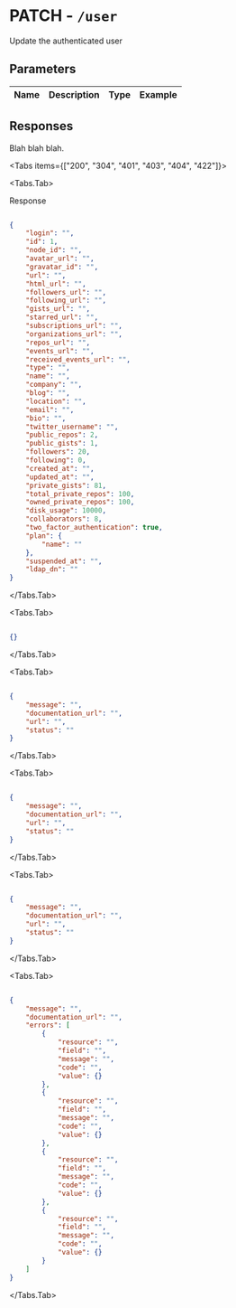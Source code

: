
# PATCH - `/user`

Update the authenticated user

## Parameters

| Name | Description | Type | Example |
| :---- | :---- | :---- | :---- |

## Responses

Blah blah blah.

<Tabs items={["200", "304", "401", "403", "404", "422"]}>

<Tabs.Tab>

Response

```json

{
    "login": "",
    "id": 1,
    "node_id": "",
    "avatar_url": "",
    "gravatar_id": "",
    "url": "",
    "html_url": "",
    "followers_url": "",
    "following_url": "",
    "gists_url": "",
    "starred_url": "",
    "subscriptions_url": "",
    "organizations_url": "",
    "repos_url": "",
    "events_url": "",
    "received_events_url": "",
    "type": "",
    "name": "",
    "company": "",
    "blog": "",
    "location": "",
    "email": "",
    "bio": "",
    "twitter_username": "",
    "public_repos": 2,
    "public_gists": 1,
    "followers": 20,
    "following": 0,
    "created_at": "",
    "updated_at": "",
    "private_gists": 81,
    "total_private_repos": 100,
    "owned_private_repos": 100,
    "disk_usage": 10000,
    "collaborators": 8,
    "two_factor_authentication": true,
    "plan": {
        "name": ""
    },
    "suspended_at": "",
    "ldap_dn": ""
}

```

</Tabs.Tab>

<Tabs.Tab>



```json

{}

```

</Tabs.Tab>

<Tabs.Tab>



```json

{
    "message": "",
    "documentation_url": "",
    "url": "",
    "status": ""
}

```

</Tabs.Tab>

<Tabs.Tab>



```json

{
    "message": "",
    "documentation_url": "",
    "url": "",
    "status": ""
}

```

</Tabs.Tab>

<Tabs.Tab>



```json

{
    "message": "",
    "documentation_url": "",
    "url": "",
    "status": ""
}

```

</Tabs.Tab>

<Tabs.Tab>



```json

{
    "message": "",
    "documentation_url": "",
    "errors": [
        {
            "resource": "",
            "field": "",
            "message": "",
            "code": "",
            "value": {}
        },
        {
            "resource": "",
            "field": "",
            "message": "",
            "code": "",
            "value": {}
        },
        {
            "resource": "",
            "field": "",
            "message": "",
            "code": "",
            "value": {}
        },
        {
            "resource": "",
            "field": "",
            "message": "",
            "code": "",
            "value": {}
        }
    ]
}

```

</Tabs.Tab>

</Tabs>